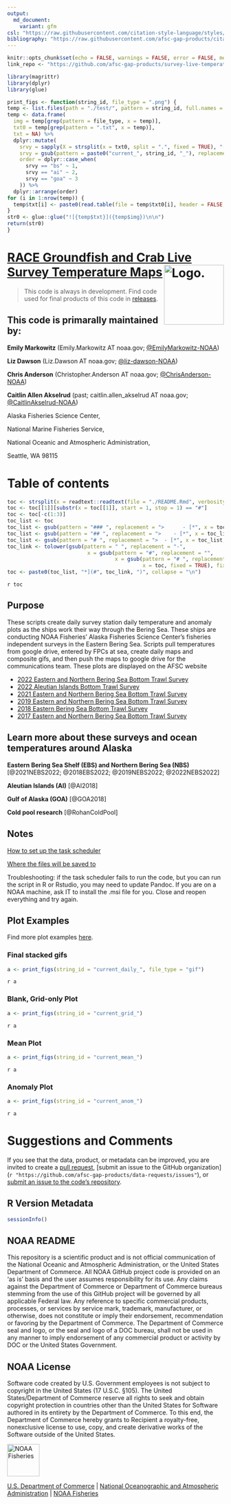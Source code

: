 ```yaml
---
output: 
  md_document: 
    variant: gfm
csl: "https://raw.githubusercontent.com/citation-style-language/styles/master/apa-no-ampersand.csl"
bibliography: "https://raw.githubusercontent.com/afsc-gap-products/citations/main/cite/bibliography.bib"
---
```


```r
knitr::opts_chunk$set(echo = FALSE, warnings = FALSE, error = FALSE, message = FALSE, comment = FALSE)
link_repo <- "https://github.com/afsc-gap-products/survey-live-temperature-map"

library(magrittr)
library(dplyr)
library(glue)

print_figs <- function(string_id, file_type = ".png") {
temp <- list.files(path = "./test/", pattern = string_id, full.names = TRUE)
temp <- data.frame(
  img = temp[grep(pattern = file_type, x = temp)], 
  txt0 = temp[grep(pattern = ".txt", x = temp)], 
  txt = NA) %>% 
  dplyr::mutate(
    srvy = sapply(X = strsplit(x = txt0, split = ".", fixed = TRUE), "[[", 2), 
    srvy = gsub(pattern = paste0("current_", string_id, "_"), replacement = "", x = srvy),
    order = dplyr::case_when(
      srvy == "bs" ~ 1, 
      srvy == "ai" ~ 2, 
      srvy == "goa" ~ 3
    )) %>% 
  dplyr::arrange(order)
for (i in 1:nrow(temp)) {
  temp$txt[i] <- paste0(read.table(file = temp$txt0[i], header = FALSE, sep = "", dec = "."), collapse = " ")
}
str0 <- glue::glue("![{temp$txt}]({temp$img})\n\n")
return(str0)
}

```

<!-- README.md is generated from README.Rmd. Please edit that file -->

# [RACE Groundfish and Crab Live Survey Temperature Maps](`r link_repo`) <img src="https://avatars.githubusercontent.com/u/91760178?s=96&amp;v=4" alt="Logo." align="right" width="139" height="139"/>

> This code is always in development. Find code used for final products of this code in [releases](paste0(`r link_repo`, "/releases")).

## This code is primarally maintained by:

**Emily Markowitz** (Emily.Markowitz AT noaa.gov; [\@EmilyMarkowitz-NOAA](https://github.com/EmilyMarkowitz-NOAA))

**Liz Dawson** (Liz.Dawson AT noaa.gov; [\@liz-dawson-NOAA](https://github.com/liz-dawson-NOAA))

**Chris Anderson** (Christopher.Anderson AT noaa.gov; [\@ChrisAnderson-NOAA](https://github.com/ChrisAnderson-NOAA))


**Caitlin Allen Akselrud** (past; caitlin.allen_akselrud AT noaa.gov; [\@CaitlinAkselrud-NOAA](https://github.com/CaitlinAkselrud-NOAA))

Alaska Fisheries Science Center,

National Marine Fisheries Service,

National Oceanic and Atmospheric Administration,

Seattle, WA 98115

# Table of contents

```r
toc <- strsplit(x = readtext::readtext(file = "./README.Rmd", verbosity = 0)[[2]], split = "\n")
toc <- toc[[1]][substr(x = toc[[1]], start = 1, stop = 1) == "#"]
toc <- toc[-c(1:3)]
toc_list <- toc
toc_list <- gsub(pattern = "### ", replacement = ">      - [*", x = toc_list, fixed = TRUE)
toc_list <- gsub(pattern = "## ", replacement = ">    - [*", x = toc_list, fixed = TRUE)
toc_list <- gsub(pattern = "# ", replacement = ">  - [*", x = toc_list, fixed = TRUE)
toc_link <- tolower(gsub(pattern = " ", replacement = "-", 
                          x = gsub(pattern = "#", replacement = "", 
                                   x = gsub(pattern = "# ", replacement = "", 
                                            x = toc, fixed = TRUE), fixed = TRUE)))
toc <- paste0(toc_list, "*](#", toc_link, ")", collapse = "\n")
```

`r toc`

## Purpose

These scripts create daily survey station daily temperature and anomaly plots as the ships work their way through the Bering Sea. These ships are conducting NOAA Fisheries' Alaska Fisheries Science Center's fisheries independent surveys in the Eastern Bering Sea. Scripts pull temperatures from google drive, entered by FPCs at sea, create daily maps and composite gifs, and then push the maps to google drive for the communications team. These plots are displayed on the AFSC website

 - [2022 Eastern and Northern Bering Sea Bottom Trawl Survey](https://www.fisheries.noaa.gov/alaska/climate/near-real-time-temperatures-bering-sea-bottom-trawl-surveys-2022)
 - [2022 Aleutian Islands Bottom Trawl Survey](https://www.fisheries.noaa.gov/alaska/climate/near-real-time-temperatures-aleutian-islands-bottom-trawl-surveys-2022) 
 - [2021 Eastern and Northern Bering Sea Bottom Trawl Survey](https://www.fisheries.noaa.gov/alaska/science-data/near-real-time-temperatures-bering-sea-bottom-trawl-survey)
 - [2019 Eastern and Northern Bering Sea Bottom Trawl Survey](https://www.fisheries.noaa.gov/feature-story/2019-southeastern-bering-sea-shelf-bottom-trawl-survey-gets-underway)
 - [2018 Eastern Bering Sea Bottom Trawl Survey](https://www.fisheries.noaa.gov/resource/document/2018-eastern-bering-sea-continental-shelf-and-northern-bering-sea-trawl-surveys)
 - [2017 Eastern and Northern Bering Sea Bottom Trawl Survey](https://www.fisheries.noaa.gov/resource/document/2017-eastern-bering-sea-continental-shelf-and-northern-bering-sea-bottom-trawl)

## Learn more about these surveys and ocean temperatures around Alaska

**Eastern Bering Sea Shelf (EBS) and Northern Bering Sea (NBS)** 
[@2021NEBS2022; @2018EBS2022; @2019NEBS2022; @2022NEBS2022]

**Aleutian Islands (AI)** 
[@AI2018]

**Gulf of Alaska (GOA)** 
[@GOA2018]

**Cold pool research**
[@RohanColdPool]

<div id="refs"></div>

## Notes

[How to set up the task scheduler](https://docs.google.com/document/d/1pwBmR6AqgnvUx_AiWYQxtYxIRjWMfdd5EPWwFvpI3Ug/edit)

[Where the files will be saved to](https://drive.google.com/drive/u/2/folders/1BSMOHWQO_oWxF6AmOFI6sudiSbFLvToq)

Troubleshooting: if the task scheduler fails to run the code, but you can run the script in R or Rstudio, you may need to update Pandoc. If you are on a NOAA machine, ask IT to install the .msi file for you. Close and reopen everything and try again. 

## Plot Examples

Find more plot examples [here](`r paste0(link_repo, "/tree/main/test")`). 

### Final stacked gifs

```r
a <- print_figs(string_id = "current_daily_", file_type = "gif")
```

`r a`

### Blank, Grid-only Plot

```r
a <- print_figs(string_id = "current_grid_")
```

`r a`

### Mean Plot

```r
a <- print_figs(string_id = "current_mean_")
```

`r a`

### Anomaly Plot

```r
a <- print_figs(string_id = "current_anom_")
```

`r a`

# Suggestions and Comments

If you see that the data, product, or metadata can be improved, you are invited to create a 
[pull request](`r paste0(link_repo, "/pulls")`), 
[submit an issue to the GitHub organization](`r "https://github.com/afsc-gap-products/data-requests/issues"`), or 
[submit an issue to the code's repository](`r paste0(link_repo, "/issues")`).

## R Version Metadata

```r
sessionInfo()
```

## NOAA README

This repository is a scientific product and is not official communication of the National Oceanic and Atmospheric Administration, or the United States Department of Commerce. All NOAA GitHub project code is provided on an ‘as is’ basis and the user assumes responsibility for its use. Any claims against the Department of Commerce or Department of Commerce bureaus stemming from the use of this GitHub project will be governed by all applicable Federal law. Any reference to specific commercial products, processes, or services by service mark, trademark, manufacturer, or otherwise, does not constitute or imply their endorsement, recommendation or favoring by the Department of Commerce. The Department of Commerce seal and logo, or the seal and logo of a DOC bureau, shall not be used in any manner to imply endorsement of any commercial product or activity by DOC or the United States Government.

## NOAA License

Software code created by U.S. Government employees is not subject to copyright in the United States (17 U.S.C. §105). The United States/Department of Commerce reserve all rights to seek and obtain copyright protection in countries other than the United States for Software authored in its entirety by the Department of Commerce. To this end, the Department of Commerce hereby grants to Recipient a royalty-free, nonexclusive license to use, copy, and create derivative works of the Software outside of the United States.

<img src="https://raw.githubusercontent.com/nmfs-general-modeling-tools/nmfspalette/main/man/figures/noaa-fisheries-rgb-2line-horizontal-small.png" alt="NOAA Fisheries" height="75"/>

[U.S. Department of Commerce](https://www.commerce.gov/) \| [National Oceanographic and Atmospheric Administration](https://www.noaa.gov) \| [NOAA Fisheries](https://www.fisheries.noaa.gov/)